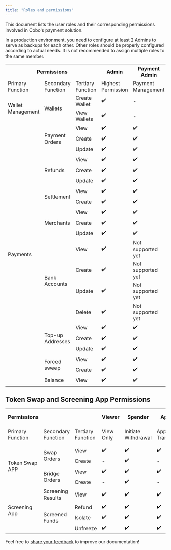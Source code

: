 ```yaml
---
title: "Roles and permissions"
---
```

This document lists the user roles and their corresponding permissions involved in Cobo's payment solution.


<Note>In a production environment, you need to configure at least 2 Admins to serve as backups for each other. Other roles should be properly configured according to actual needs. It is not recommended to assign multiple roles to the same member.</Note>

<table class="six-columns-fixed-first-row-cn">
  <tr>
    <th colspan="3">Permissions</th>
    <th>Admin</th>
    <th>Payment Admin</th>
      <th>Payment Member</th>
  </tr>
  <tr>
    <td>Primary Function</td>
    <td>Secondary Function</td>
    <td>Tertiary Function</td>
    <td>Highest Permission</td>
    <td>Payment Management</td>
    <td>Payment Operations</td>
  </tr>
  <tr>
    <td rowspan="2">Wallet Management</td>
    <td rowspan="2">Wallets</td>
    <td>Create Wallet</td>
    <td>✔️</td>
    <td>-</td>
    <td>-</td>
  </tr>
  <tr>
    <td>View Wallets</td>
    <td>✔️</td>
    <td>-</td>
    <td>-</td>
  </tr>
  <tr>
    <td rowspan="21">Payments</td>
    <td rowspan="3">Payment Orders</td>
    <td>View</td>
    <td>✔️</td>
    <td>✔️</td>
    <td>✔️</td>
  </tr>
  <tr>
    <td>Create</td>
    <td>✔️</td>
    <td>✔️</td>
    <td>-</td>
  </tr>
  <tr>
    <td>Update</td>
    <td>✔️</td>
    <td>✔️</td>
    <td>-</td>
  </tr>
  <tr>
    <td rowspan="3">Refunds</td>
    <td>View</td>
    <td>✔️</td>
    <td>✔️</td>
    <td>✔️</td>
  </tr>
  <tr>
    <td>Create</td>
    <td>✔️</td>
    <td>✔️</td>
    <td>✔️</td>
  </tr>
  <tr>
    <td>Update</td>
    <td>✔️</td>
    <td>✔️</td>
    <td>✔️</td>
  </tr>
  <tr>
    <td rowspan="2">Settlement</td>
    <td>View</td>
    <td>✔️</td>
    <td>✔️</td>
    <td>✔️</td>
  </tr>
  <tr>
    <td>Create</td>
    <td>✔️</td>
    <td>✔️</td>
    <td>✔️</td>
  </tr>
  <tr>
    <td rowspan="3">Merchants</td>
    <td>View</td>
    <td>✔️</td>
    <td>✔️</td>
    <td>✔️</td>
  </tr>
  <tr>
    <td>Create</td>
    <td>✔️</td>
    <td>✔️</td>
    <td>✔️</td>
  </tr>
  <tr>
    <td>Update</td>
    <td>✔️</td>
    <td>✔️</td>
    <td>✔️</td>
  </tr>
  <tr>
    <td rowspan="4">Bank Accounts</td>
    <td>View</td>
    <td>✔️</td>
    <td>Not supported yet</td>
    <td>✔️</td>
  </tr>
  <tr>
    <td>Create</td>
    <td>✔️</td>
    <td>Not supported yet</td>
    <td>-</td>
  </tr>
  <tr>
    <td>Update</td>
    <td>✔️</td>
    <td>Not supported yet</td>
    <td>-</td>
  </tr>
  <tr>
    <td>Delete</td>
    <td>✔️</td>
    <td>Not supported yet</td>
    <td>Not supported yet</td>
  </tr>
  <tr>
    <td rowspan="3">Top-up Addresses</td>
    <td>View</td>
    <td>✔️</td>
    <td>✔️</td>
    <td>✔️</td>
  </tr>
  <tr>
    <td>Create</td>
    <td>✔️</td>
    <td>✔️</td>
    <td>✔️</td>
  </tr>
  <tr>
    <td>Update</td>
    <td>✔️</td>
    <td>✔️</td>
    <td>-</td>
  </tr>
  <tr>
    <td rowspan="2">Forced sweep</td>
    <td>View</td>
    <td>✔️</td>
    <td>✔️</td>
    <td>✔️</td>
  </tr>
  <tr>
    <td>Create</td>
    <td>✔️</td>
    <td>✔️</td>
    <td>✔️</td>
  </tr>
  <tr>
    <td>Balance</td>
    <td>View</td>
    <td>✔️</td>
    <td>✔️</td>
    <td>✔️</td>
  </tr>
</table>

## Token Swap and Screening App Permissions


<table class="six-columns-fixed-first-row-cn">
  <tr>
    <th>Permissions</th>
    <th></th>
    <th></th>
    <th>Viewer</th>
    <th>Spender</th>
    <th>Approver</th>
    <th>Operator</th>
    <th>Manager</th>
    <th>Admin</th>
    <th>Payment Management</th>
    <th>Payment Member</th>
  </tr>
  <tr>
    <td>Primary Function</td>
    <td>Secondary Function</td>
    <td>Tertiary Function</td>
    <td>View Only</td>
    <td>Initiate Withdrawal</td>
    <td>Approve Transactions</td>
    <td>Configure Wallets</td>
    <td>Assist Organization Management</td>
    <td>Highest Permission</td>
    <td>Payment Management</td>
    <td>Payment Operations</td>
  </tr>
  <tr>
    <td rowspan="4">Token Swap APP</td>
    <td rowspan="2">Swap Orders</td>
    <td>View</td>
    <td>✔️</td>
    <td>✔️</td>
    <td>✔️</td>
    <td>✔️</td>
    <td>✔️</td>
    <td>✔️</td>
    <td>-</td>
    <td>-</td>
  </tr>
  <tr>
    <td>Create</td>
    <td>-</td>
    <td>✔️</td>
    <td>-</td>
    <td>-</td>
    <td>-</td>
    <td>✔️</td>
    <td>-</td>
    <td>-</td>
  </tr>
  <tr>
    <td rowspan="2">Bridge Orders</td>
    <td>View</td>
    <td>✔️</td>
    <td>✔️</td>
    <td>✔️</td>
    <td>✔️</td>
    <td>✔️</td>
    <td>✔️</td>
    <td>-</td>
    <td>-</td>
  </tr>
  <tr>
    <td>Create</td>
    <td>-</td>
    <td>✔️</td>
    <td>-</td>
    <td>-</td>
    <td>-</td>
    <td>✔️</td>
    <td>-</td>
    <td>-</td>
  </tr>
  <tr>
    <td rowspan="4">Screening App</td>
    <td>Screening Results</td>
    <td>View</td>
    <td>✔️</td>
    <td>✔️</td>
    <td>✔️</td>
    <td>✔️</td>
    <td>✔️</td>
    <td>✔️</td>
    <td>✔️</td>
    <td>✔️</td>
  </tr>
  <tr>
    <td rowspan="3">Screened Funds</td>
    <td>Refund</td>
    <td>✔️</td>
    <td>✔️</td>
    <td>✔️</td>
    <td>✔️</td>
    <td>✔️</td>
    <td>✔️</td>
    <td>✔️</td>
    <td>✔️</td>
  </tr>
  <tr>
    <td>Isolate</td>
    <td>✔️</td>
    <td>✔️</td>
    <td>✔️</td>
    <td>✔️</td>
    <td>✔️</td>
    <td>✔️</td>
    <td>✔️</td>
    <td>✔️</td>
  </tr>
  <tr>
    <td>Unfreeze</td>
    <td>✔️</td>
    <td>✔️</td>
    <td>✔️</td>
    <td>✔️</td>
    <td>✔️</td>
    <td>✔️</td>
    <td>✔️</td>
    <td>✔️</td>
  </tr>
</table>

<Tip>Feel free to [share your feedback](https://forms.zohopublic.com/cobo/form/DocumentFeedbackForm/formperma/QvLOhxJv1_JMsJ-1dleZ8Itb_7rzN-LtgvsDdxosoVI) to improve our documentation!</Tip>